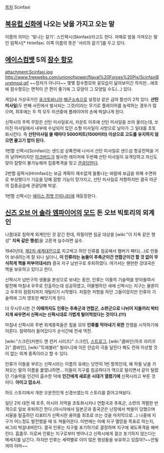 [[목차]]
Scinfaxi

== [[북유럽 신화]]에 나오는 낮을 가지고 오는 말 ==
이름의 의미는 '빛나는 갈기'. 스킨팍시(Skinfaxi)라고도 한다. 자매로 밤을 가져오는 말인 림팍시[* Hrimfaxi. 이쪽 이름의 뜻은 '서리의 갈기']를 두고 있다.

== [[에이스컴뱃]] 5의 [[잠수 항모]] ==
attachment:Scinfaxi.jpg
http://www.freewebs.com/unionofpower/Naval%20Forces%20Pix/ScinfaxiBurstmssl.gif
~~정자가 아니다~~
몇몇 잠수항모와 겉모습이 닮아보이긴 하지만...애초에 잠수항모는 면적이 큰 편이 좋기에 그 모양이 그 모양일 수도(…) 있다.

게임내 가상국가인 [[유크토바니아]] [[해군]]소속으로 설정상 같은 급의 함선이 2척 있다. '''산탄 미사일'''(두 번째 사진에서 발사되는 그것)이라는 무기로 플레이어를 농락하는 경우가 많으며, 최후에는 두 척 모두 미션중에 플레이어의 손에 박살나게 된다.

신팍시의 주력 무장은 산탄 미사일로서, 카운트 이후에 산탄 미사일을 쏘아 올리는데, 쏘아진 미사일에서 내부에 수납되어 있던 소형 미사일이 사방으로 날아가 그 일대를 초토화시킨다. 즉 '''산탄미사일 쏠 때마다 5000피트(1500미터) 이상으로 고도를 유지하지 않으면 물고기 밥이 된다.'''

1번함 신팍시(Scinfaxi)는 샌드섬 상륙전에 나서서 산탄 미사일로 샌드섬 항공전력을 거의 날려버리지만 [[아크버드]]가 발사한 레이저에 두번째 산탄 미사일이 요격당하고 자신도 맞아 잠항이 불가능해져 집중폭격을 맞고 [[관광]]당한다.

2번함 림팍시(Hrimfaxi)는 보급 계획이 재수없게 들통나는 바람에 보급을 위해 수면위로 부상했다가 기습을 당해 잠항 기능이 망가지고, 산탄 미사일로 저항하지만 결국 아군의 집중공습에 관광당해 박살.

1번함 신팍시는 [[에이스 컴뱃 인피니티]]에 재등장한다.

== [[신즈 오브 어 솔라 엠파이어]]의 [[모드]] 돈 오브 빅토리의 외계인 ==
나름대로 침략계 외계인인 것 같긴 한데, 하필이면 침공 대상을 [wiki:"이 지옥 같은 행성" '''지옥 같은 행성''']을 고른게 실수라면 실수.

1940년대, [[제2차 세계대전]]으로 치고박고 하던 인류를 침공해서 햄버거 패티(…)로 만들어 보내려는게 잘 되나 싶더니, '''이 인류라는 놈들이 추축군이건 연합군이건 할 것 없이 무식하게 핵을 퍼부어대서(!)''' 결국 지구 남반구로 후퇴하였다. 여기서는 웬만한 강대국은 핵을 보유하고 있다고 한다.

신팍시가 남반구의 생물을 본성으로 보내는 동안, 인류는 이들의 기술력을 받아들여서 발전해 마침내 우주로 진출하는데 성공하였고, 어물쩡하던 새에 신팍시는 지구는 물론이고 우주의 점령지까지 개털리기 시작했다. 처절한 저항을 하던 그들이었지만 인류의 기술력에 그저 영토만 빼앗기게 된다.

더 무시무시한 건 '''이때까지도 인류는 추축군과 연합군, 소련군으로 나뉘어 지들끼리 박터지게 싸우면서 신팍시는 신팍시대로 가볍게 털어먹었다는 것이다.(!!!)'''

마침내 신팍시와 주변 외계종족들은 힘을 모아 '''인류를 막아내기 위한''' 전쟁을 시작하기에 이른다. 침략하러 들어갔다가 순식간에 전세 역전.

[wiki:"스크린(커맨드 앤 컨커 시리즈)" 스크린], [[스트로그]], [wiki:"콤바인(하프 라이프 2)" 콤바인], [wiki:"트래블러" 빌라니]에 이은 안습의 극을 달린다 해도 전혀 이상할 것이 없는 외계 종족이라고 할 수 있다.

인류가 이들을 부르는 신팍시라는 이름의 유래는 당연히 1번 항목인데, 왜 하필 낮을 가져오는 말의 이름을 붙였냐하면... 이들이 지구를 침공하다가 역으로 털리면서 같이 털렸던 기술력을 인간이 흡수한 덕에 '''인간에게 새로운 시대가 열렸기에''' 신팍시라고 부른 것이다. '''아이고 맙소사.'''

하도 스토리에서 개판 오분전인게 신경쓰였는지 스토리를 뜯어고쳐놨다.

일단 2차 대전 때 호주, 아시아 지역을 초토화시키나 연합국과 추축군, 소련의 격렬한 반격으로 일보 후퇴하긴 한다.(아시아에서 일본군과 중국군은 난징에서 싹쓸이 당했으며 서울을 탈출하던 리포터가 신팍시란 용어를 최초로 쓰는 것을 마지막으로...) 나중에 지구가 어느정도 발전했을 때 또 쳐들어온다. 이번에는 아예 지구 멸망을 목표로 하는지, 싸그리 박살내버린다. 결국 인류는 지구를 포기하기로 결정하며 지구에 궤도폭격을 해버린다. 흠좀무. 이로써 인류는 지구로부터 벗어나고 신팍시에게 결코 포기하지 않는다는 메세지를 남긴다.
하지만 인류는 세력별로 이미 많은 행성들을 보유하고 있잖아?~~안될꺼야 아마~~

